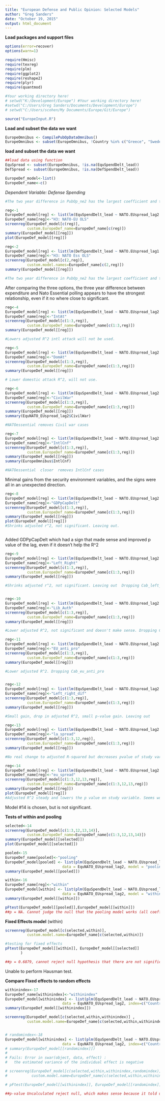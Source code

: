 ```yaml
---
title: "European Defense and Public Opinion: Selected Models"
author: "Greg Sanders"
date: "October 19, 2015"
output: html_document
---
```


**Load packages and support files**
```r
options(error=recover)
options(warn=1)

require(Hmisc)
require(texreg)
require(plm)
require(ggplot2)
require(reshape2)
require(plyr)
require(quantmod)

#Your working directory here!
# setwd("K:/Development/Europe") #Your working directory here!
#setwd("C:/Users/Greg Sanders/Documents/Development/Europe")
# setwd("C:/Users/scohen/My Documents/Europe/Git/Europe")

source("EuropeInput.R")

```


**Load and subset the data we want**
```r

EuropeOmnibus <- CompilePubOpDataOmnibus()
EuropeOmnibus <- subset(EuropeOmnibus, !Country %in% c("Greece", "Sweden","Russia","United States"))


```



**load and subset the data we want**
```r

##load data using function
EquSpread <- subset(EuropeOmnibus, !is.na(EquSpendDelt_lead))
DefSpread <- subset(EuropeOmnibus, !is.na(DefSpendDelt_lead))

EuropeDef_model<-list()
EuropeDef_name<-c()


```


*Dependent Variable: Defense Spending*


``` r



#The two year difference in PubOp_ne2 has the largest coefficient and the smallest p-value.

```




``` r
reg<-1
EuropeDef_model[reg] <- list(lm(EquSpendDelt_lead ~ NATO.EUspread_lag2  + GDPpCapDelt + eu_anti_pro_ls_spread, EquNATO_EUspread_lag2))
EuropeDef_name[reg]<-"H3: NATO-EU OLS"
screenreg(EuropeDef_model[c(reg)],
          custom.EuropeDef_name=EuropeDef_name[c(reg)])
summary(EuropeDef_model[[reg]])
plot(EuropeDef_model[[reg]])

reg<-2
EuropeDef_model[reg] <- list(lm(DefSpendDelt_lead ~ NATO.EUspread_lag1  + GDPpCapDelt + liberty_authority_ls_spread, DefNATO_EUspread_lag1))
EuropeDef_name[reg]<-"H3: NATO Ess OLS"
screenreg(EuropeDef_model[c(2,reg)],
          custom.model.names=EuropeDef_name[c(2,reg)])
summary(EuropeDef_model[[reg]])

#The two year difference in PubOp_ne2 has the largest coefficient and the smallest p-value.
```

After comparing the three options, the three year difference between expenditure and Nato Essential polling appears to have the strongest relationship, even if it no where close to significant.




``` r

reg<-4
EuropeDef_model[reg] <- list(lm(EquSpendDelt_lead ~ NATO.EUspread_lag2  + IntAt, EquNATO_EUspread_lag2))
EuropeDef_name[reg]<-"IntAt"
screenreg(EuropeDef_model[c(1:3,reg)],
          custom.EuropeDef_name=EuropeDef_name[c(1:3,reg)])
summary(EuropeDef_model[[reg]])

#Lowers adjusted R^2 intl attack will not be used.

reg<-5
EuropeDef_model[reg] <- list(lm(EquSpendDelt_lead ~ NATO.EUspread_lag2  + DomAt, EquNATO_EUspread_lag2))
EuropeDef_name[reg]<-"DomAt"
screenreg(EuropeDef_model[c(1:3,reg)],
          custom.EuropeDef_name=EuropeDef_name[c(1:3,reg)])
summary(EuropeDef_model[[reg]])

# Lower domestic attack R^2, will not use.

reg<-6
EuropeDef_model[reg] <- list(lm(EquSpendDelt_lead ~ NATO.EUspread_lag2  + CivilWar, EquNATO_EUspread_lag2))
EuropeDef_name[reg]<-"CivilWar"
screenreg(EuropeDef_model[c(1:3,reg)],
          custom.EuropeDef_name=EuropeDef_name[c(1:3,reg)])
summary(EuropeDef_model[[reg]])
summary(EquNATO_EUspread_lag2$CivilWar)

#NATOessential removes Civil war cases 

reg<-7
EuropeDef_model[reg] <- list(lm(EquSpendDelt_lead ~ NATO.EUspread_lag2  + IntlCnf, EquNATO_EUspread_lag2))
EuropeDef_name[reg]<-"IntlCnf"
screenreg(EuropeDef_model[c(1:3,reg)],
          custom.EuropeDef_name=EuropeDef_name[c(1:3,reg)])
summary(EuropeDef_model[[reg]])
summary(EuropeOmnibus$IntlCnf)

#NATOessential  closer  removes IntlCnf cases 

```

Minimal gains from the security environment variables, and the signs were all in an unexpected direction.


``` r


reg<-8
EuropeDef_model[reg] <- list(lm(EquSpendDelt_lead ~ NATO.EUspread_lag2  + GDPpCapDelt, EquNATO_EUspread_lag2))
EuropeDef_name[reg]<-"GDPpCapDelt"
screenreg(EuropeDef_model[c(1:3,reg)],
          custom.EuropeDef_name=EuropeDef_name[c(1:3,reg)])
summary(EuropeDef_model[[reg]])
plot(EuropeDef_model[[reg]])
#Shrinks adjusted r^2, not significant. Leaving out.



```

Added GDPpCapDelt which had a sign that made sense and improved p value of the lag, even if it doesn't help the R^2

``` r


reg<-9
EuropeDef_model[reg] <- list(lm(EquSpendDelt_lead ~ NATO.EUspread_lag2  + GDPpCapDelt + Cab_left_right, EquNATO_EUspread_lag2))
EuropeDef_name[reg]<-"Left_Right"
screenreg(EuropeDef_model[c(1:3,reg)],
          custom.EuropeDef_name=EuropeDef_name[c(1:3,reg)])
summary(EuropeDef_model[[reg]])

#Shrinks adjusted r^2, not significant. Leaving out  Dropping Cab_left_right


reg<-10
EuropeDef_model[reg] <- list(lm(EquSpendDelt_lead ~ NATO.EUspread_lag2  + GDPpCapDelt + Cab_liberty_authority, EquNATO_EUspread_lag2))
EuropeDef_name[reg]<-"Lib_Auth"
screenreg(EuropeDef_model[c(1:3,reg)],
          custom.EuropeDef_name=EuropeDef_name[c(1:3,reg)])
summary(EuropeDef_model[[reg]])

#Lower adjusted R^2, not significant and doesn't make sense. Dropping Cab_liberty_authority

reg<-11
EuropeDef_model[reg] <- list(lm(EquSpendDelt_lead ~ NATO.EUspread_lag2  + GDPpCapDelt + Cab_eu_anti_pro, EquNATO_EUspread_lag2))
EuropeDef_name[reg]<-"EU_anti_pro"
screenreg(EuropeDef_model[c(1:3,reg)],
          custom.EuropeDef_name=EuropeDef_name[c(1:3,reg)])
summary(EuropeDef_model[[reg]])

#Lower adjusted R^2. Dropping Cab_eu_anti_pro


reg<-12
EuropeDef_model[reg] <- list(lm(EquSpendDelt_lead ~ NATO.EUspread_lag2  + GDPpCapDelt + left_right_ls_spread, EquNATO_EUspread_lag2))
EuropeDef_name[reg]<-"Left_right_dif"
screenreg(EuropeDef_model[c(1:3,reg)],
          custom.EuropeDef_name=EuropeDef_name[c(1:3,reg)])
summary(EuropeDef_model[[reg]])

#Small gain, drop in adjusted R^2, small p-value gain. Leaving out

reg<-13
EuropeDef_model[reg] <- list(lm(EquSpendDelt_lead ~ NATO.EUspread_lag2  + GDPpCapDelt + liberty_authority_ls_spread, EquNATO_EUspread_lag2))
EuropeDef_name[reg]<-"la_spread"
screenreg(EuropeDef_model[c(1:3,12,reg)],
          custom.EuropeDef_name=EuropeDef_name[c(1:3,reg)])
summary(EuropeDef_model[[reg]])

#No real change to adjusted R-squared but decreases pvalue of study variable. Leaving out.

reg<-14
EuropeDef_model[reg] <- list(lm(EquSpendDelt_lead ~ NATO.EUspread_lag2  + GDPpCapDelt + eu_anti_pro_ls_spread, EquNATO_EUspread_lag2))
EuropeDef_name[reg]<-"eu_spread"
screenreg(EuropeDef_model[c(1:3,12,13,reg)],
          custom.EuropeDef_name=EuropeDef_name[c(1:3,12,13,reg)])
summary(EuropeDef_model[[reg]])
plot(EuropeDef_model[[reg]])
#Adjusted R^2 steady and lowers the p value on study variable. Seems worth keeping


```

Model #14 is chosen, but is not significant.





**Tests of within and pooling**

``` r

selected<-14
screenreg(EuropeDef_model[c(1:3,12,13,14)],
          custom.EuropeDef_name=EuropeDef_name[c(1:3,12,13,14)])
summary(EuropeDef_model[[selected]])
plot(EuropeDef_model[[selected]])

pooled<-15
EuropeDef_name[pooled]<-"pooling"
EuropeDef_model[pooled] <- list(plm(EquSpendDelt_lead ~ NATO.EUspread_lag2  + GDPpCapDelt + eu_anti_pro_ls_spread,
                          data = EquNATO_EUspread_lag2, model = "pooling"))
summary(EuropeDef_model[[pooled]])

within<-16
EuropeDef_name[reg]<-"within"
EuropeDef_model[within] <- list(plm(EquSpendDelt_lead ~ NATO.EUspread_lag2  + GDPpCapDelt + eu_anti_pro_ls_spread,
                          data = EquNATO_EUspread_lag2, model = "within"))
summary(EuropeDef_model[[within]])

pFtest(EuropeDef_model[[pooled]],EuropeDef_model[[within]])
##p = NA. Cannot judge the null that the pooling model works (all coefficients for each country should be the same ever year)

```


**Fixed Effects model** (within)
```r

screenreg(EuropeDef_model[c(selected,within)],
          custom.model.name=EuropeDef_name[c(selected,within)])

#testing for fixed effects
pFtest(EuropeDef_model[[within]], EuropeDef_model[[selected]]
       )

##p = 0.6879, cannot reject null hypothesis that there are not significnat effects, use pooled 

```

Unable to perform Hausman test. 

**Compare Fixed effects to random effects** 

``` r

withinindex<-17
EuropeDef_name[withinindex]<-"withinindex"
EuropeDef_model[withinindex] <- list(plm(EquSpendDelt_lead ~ NATO.EUspread_lag2  + GDPpCapDelt + eu_anti_pro_ls_spread,
                          data = EquNATO_EUspread_lag2, index=c("Country", "Year"), model = "within"))
summary(EuropeDef_model[[withinindex]])

screenreg(EuropeDef_model[c(selected,within,withinindex)] ,
          custom.model.name=EuropeDef_name[c(selected,within,withinindex)])


# randomindex<-18
EuropeDef_model[withinindex] <- list(plm(EquSpendDelt_lead ~ NATO.EUspread_lag2  + GDPpCapDelt + eu_anti_pro_ls_spread,
                          data = EquNATO_EUspread_lag2, index=c("Country", "Year"), model = "random"))
# summary(EuropeDef_model[[randomindex]])
# 
# Fails: Error in swar(object, data, effect) : 
#   the estimated variance of the individual effect is negative

# screenreg(EuropeDef_model[c(selected,within,withinindex,randomindex)] ,
#           custom.model.name=EuropeDef_name[c(selected,within,withinindex,randomindex)])

# pFtest(EuropeDef_model[[withinindex]], EuropeDef_model[[randomindex]])

##p-value Uncalculated reject null, which makes sense because it told us before to do pooled. 
```
